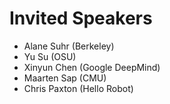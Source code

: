 # Invited Speakers

- Alane Suhr (Berkeley)
- Yu Su (OSU)
- Xinyun Chen (Google DeepMind)
- Maarten Sap (CMU)
- Chris Paxton (Hello Robot)
